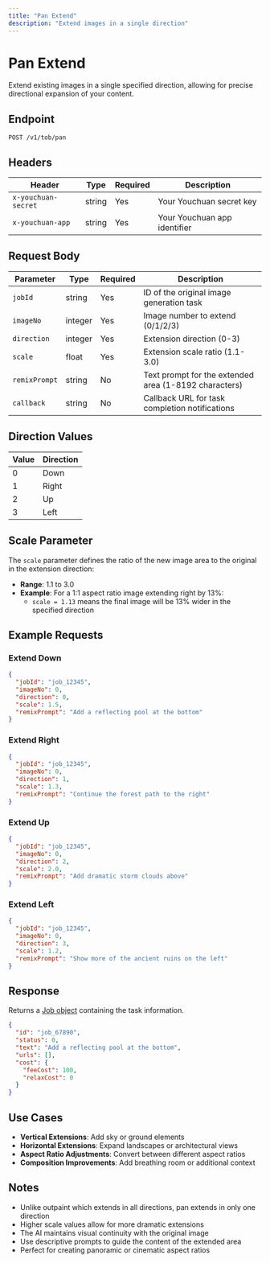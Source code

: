 ```yaml
---
title: "Pan Extend"
description: "Extend images in a single direction"
---
```


# Pan Extend

Extend existing images in a single specified direction, allowing for precise directional expansion of your content.

## Endpoint

```
POST /v1/tob/pan
```

## Headers

| Header | Type | Required | Description |
|--------|------|----------|-------------|
| `x-youchuan-secret` | string | Yes | Your Youchuan secret key |
| `x-youchuan-app` | string | Yes | Your Youchuan app identifier |

## Request Body

| Parameter | Type | Required | Description |
|-----------|------|----------|-------------|
| `jobId` | string | Yes | ID of the original image generation task |
| `imageNo` | integer | Yes | Image number to extend (0/1/2/3) |
| `direction` | integer | Yes | Extension direction (0-3) |
| `scale` | float | Yes | Extension scale ratio (1.1-3.0) |
| `remixPrompt` | string | No | Text prompt for the extended area (1-8192 characters) |
| `callback` | string | No | Callback URL for task completion notifications |

## Direction Values

| Value | Direction |
|-------|-----------|
| 0 | Down |
| 1 | Right |
| 2 | Up |
| 3 | Left |

## Scale Parameter

The `scale` parameter defines the ratio of the new image area to the original in the extension direction:

- **Range**: 1.1 to 3.0
- **Example**: For a 1:1 aspect ratio image extending right by 13%:
  - `scale = 1.13` means the final image will be 13% wider in the specified direction

## Example Requests

### Extend Down
```json
{
  "jobId": "job_12345",
  "imageNo": 0,
  "direction": 0,
  "scale": 1.5,
  "remixPrompt": "Add a reflecting pool at the bottom"
}
```

### Extend Right
```json
{
  "jobId": "job_12345", 
  "imageNo": 0,
  "direction": 1,
  "scale": 1.3,
  "remixPrompt": "Continue the forest path to the right"
}
```

### Extend Up
```json
{
  "jobId": "job_12345",
  "imageNo": 0, 
  "direction": 2,
  "scale": 2.0,
  "remixPrompt": "Add dramatic storm clouds above"
}
```

### Extend Left
```json
{
  "jobId": "job_12345",
  "imageNo": 0,
  "direction": 3,
  "scale": 1.2,
  "remixPrompt": "Show more of the ancient ruins on the left"
}
```

## Response

Returns a [Job object](/api/schemas/job) containing the task information.

```json
{
  "id": "job_67890",
  "status": 0,
  "text": "Add a reflecting pool at the bottom",
  "urls": [],
  "cost": {
    "feeCost": 100,
    "relaxCost": 0
  }
}
```

## Use Cases

- **Vertical Extensions**: Add sky or ground elements
- **Horizontal Extensions**: Expand landscapes or architectural views
- **Aspect Ratio Adjustments**: Convert between different aspect ratios
- **Composition Improvements**: Add breathing room or additional context

## Notes

- Unlike outpaint which extends in all directions, pan extends in only one direction
- Higher scale values allow for more dramatic extensions
- The AI maintains visual continuity with the original image
- Use descriptive prompts to guide the content of the extended area
- Perfect for creating panoramic or cinematic aspect ratios
